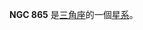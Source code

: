 {{NGCInfoBox|NGCID=NGC 865|發現者=讓·瑪璉·愛德華·史提芬|發現日期=1871年9月9日|其他編號=UGC 1747,MCG 5-6-20,ZWG 504.42|曆元=J2000.0|赤經=2時16分15.1秒
|赤緯=28°36'3"|星座=三角座|星體=星系|星等=13.2|表面亮度=12.5|藍等=14.1}}

'''NGC 865''' 是[[三角座|三角座]]的一個[[星系|星系]]。

{{NGCReference|865}}
{{Catalogs|NGC=865}}